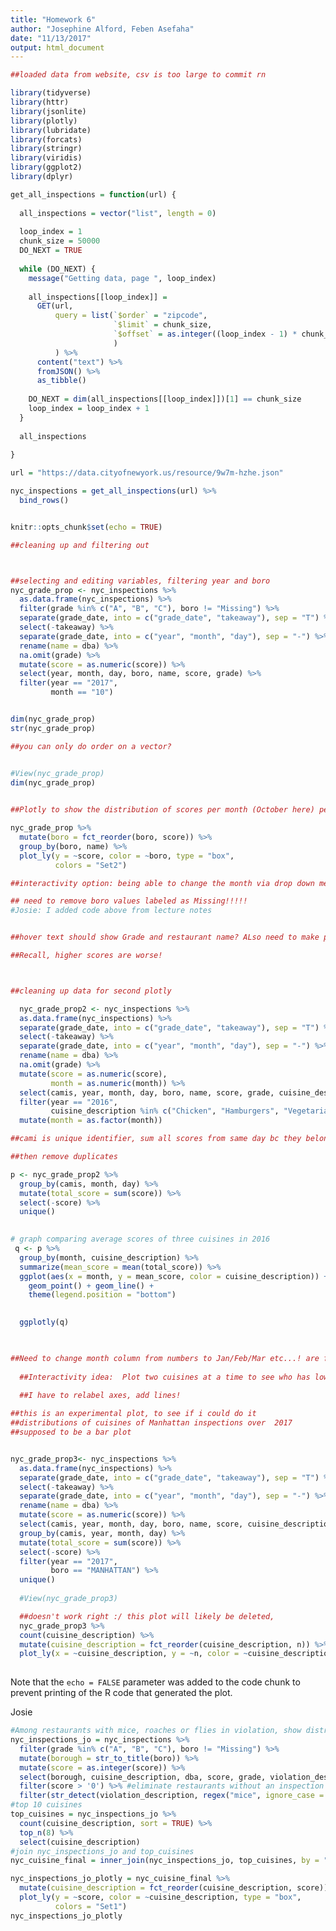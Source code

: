 ```yaml
---
title: "Homework 6"
author: "Josephine Alford, Feben Asefaha"
date: "11/13/2017"
output: html_document
---
```


```r

##loaded data from website, csv is too large to commit rn

library(tidyverse)
library(httr)
library(jsonlite)
library(plotly)
library(lubridate)
library(forcats)
library(stringr)
library(viridis)
library(ggplot2)
library(dplyr)

get_all_inspections = function(url) {
  
  all_inspections = vector("list", length = 0)
  
  loop_index = 1
  chunk_size = 50000
  DO_NEXT = TRUE
  
  while (DO_NEXT) {
    message("Getting data, page ", loop_index)
    
    all_inspections[[loop_index]] = 
      GET(url,
          query = list(`$order` = "zipcode",
                       `$limit` = chunk_size,
                       `$offset` = as.integer((loop_index - 1) * chunk_size)
                       )
          ) %>%
      content("text") %>%
      fromJSON() %>%
      as_tibble()
    
    DO_NEXT = dim(all_inspections[[loop_index]])[1] == chunk_size
    loop_index = loop_index + 1
  }
  
  all_inspections
  
}

url = "https://data.cityofnewyork.us/resource/9w7m-hzhe.json"

nyc_inspections = get_all_inspections(url) %>%
  bind_rows() 


knitr::opts_chunk$set(echo = TRUE)
```



```r

##cleaning up and filtering out



##selecting and editing variables, filtering year and boro
nyc_grade_prop <- nyc_inspections %>% 
  as.data.frame(nyc_inspections) %>% 
  filter(grade %in% c("A", "B", "C"), boro != "Missing") %>% 
  separate(grade_date, into = c("grade_date", "takeaway"), sep = "T") %>%
  select(-takeaway) %>% 
  separate(grade_date, into = c("year", "month", "day"), sep = "-") %>% 
  rename(name = dba) %>% 
  na.omit(grade) %>% 
  mutate(score = as.numeric(score)) %>% 
  select(year, month, day, boro, name, score, grade) %>% 
  filter(year == "2017",
         month == "10")


dim(nyc_grade_prop)
str(nyc_grade_prop) 

##you can only do order on a vector?


#View(nyc_grade_prop)
dim(nyc_grade_prop)

 
##Plotly to show the distribution of scores per month (October here) per boro

nyc_grade_prop %>% 
  mutate(boro = fct_reorder(boro, score)) %>% 
  group_by(boro, name) %>% 
  plot_ly(y = ~score, color = ~boro, type = "box",
          colors = "Set2") 

##interactivity option: being able to change the month via drop down menu?

## need to remove boro values labeled as Missing!!!!!
#Josie: I added code above from lecture notes


##hover text should show Grade and restaurant name? ALso need to make points a lot smaller!

##Recall, higher scores are worse!




```

```r

##cleaning up data for second plotly 

  nyc_grade_prop2 <- nyc_inspections %>% 
  as.data.frame(nyc_inspections) %>% 
  separate(grade_date, into = c("grade_date", "takeaway"), sep = "T") %>%
  select(-takeaway) %>% 
  separate(grade_date, into = c("year", "month", "day"), sep = "-") %>% 
  rename(name = dba) %>% 
  na.omit(grade) %>% 
  mutate(score = as.numeric(score),
         month = as.numeric(month)) %>% 
  select(camis, year, month, day, boro, name, score, grade, cuisine_description) %>% 
  filter(year == "2016",
         cuisine_description %in% c("Chicken", "Hamburgers", "Vegetarian")) %>%
  mutate(month = as.factor(month)) 

##cami is unique identifier, sum all scores from same day bc they belong to same inspection

##then remove duplicates

p <- nyc_grade_prop2 %>% 
  group_by(camis, month, day) %>% 
  mutate(total_score = sum(score)) %>% 
  select(-score) %>% 
  unique()

  
# graph comparing average scores of three cuisines in 2016
 q <- p %>% 
  group_by(month, cuisine_description) %>% 
  summarize(mean_score = mean(total_score)) %>% 
  ggplot(aes(x = month, y = mean_score, color = cuisine_description)) +
    geom_point() + geom_line() +
    theme(legend.position = "bottom")

  
  ggplotly(q)
  


##Need to change month column from numbers to Jan/Feb/Mar etc...! are factors
  
  ##Interactivity idea:  Plot two cuisines at a time to see who has lower (better) mean scores per month: Hamburgers v  Vegetarian, Chicken v Hamburgers, Hamburgers v Chicken (like three button choices)
  
  ##I have to relabel axes, add lines!


```



```r

##this is an experimental plot, to see if i could do it
##distributions of cuisines of Manhattan inspections over  2017
##supposed to be a bar plot


nyc_grade_prop3<- nyc_inspections %>% 
  as.data.frame(nyc_inspections) %>% 
  separate(grade_date, into = c("grade_date", "takeaway"), sep = "T") %>%
  select(-takeaway) %>% 
  separate(grade_date, into = c("year", "month", "day"), sep = "-") %>% 
  rename(name = dba) %>% 
  mutate(score = as.numeric(score)) %>% 
  select(camis, year, month, day, boro, name, score, cuisine_description, grade) %>% 
  group_by(camis, year, month, day) %>% 
  mutate(total_score = sum(score)) %>% 
  select(-score) %>% 
  filter(year == "2017",
         boro == "MANHATTAN") %>% 
  unique() 
  
  #View(nyc_grade_prop3)

  ##doesn't work right :/ this plot will likely be deleted, 
  nyc_grade_prop3 %>% 
  count(cuisine_description) %>% 
  mutate(cuisine_description = fct_reorder(cuisine_description, n)) %>% 
  plot_ly(x = ~cuisine_description, y = ~n, color = ~cuisine_description, type = "bar") 
  


```

Note that the `echo = FALSE` parameter was added to the code chunk to prevent printing of the R code that generated the plot.

Josie
```r
#Among restaurants with mice, roaches or flies in violation, show distribution of scores based on cuisine
nyc_inspections_jo = nyc_inspections %>%
  filter(grade %in% c("A", "B", "C"), boro != "Missing") %>% 
  mutate(borough = str_to_title(boro)) %>%
  mutate(score = as.integer(score)) %>%
  select(borough, cuisine_description, dba, score, grade, violation_description) %>%
  filter(score > '0') %>% #eliminate restaurants without an inspection (0) and those with -1
  filter(str_detect(violation_description, regex("mice", ignore_case = TRUE)) | str_detect(violation_description, regex("flies", ignore_case = TRUE)) | str_detect(violation_description, regex("roach", ignore_case = TRUE))) 
#top 10 cuisines 
top_cuisines = nyc_inspections_jo %>%
  count(cuisine_description, sort = TRUE) %>% 
  top_n(8) %>% 
  select(cuisine_description) 
#join nyc_inspections_jo and top_cuisines
nyc_cuisine_final = inner_join(nyc_inspections_jo, top_cuisines, by = "cuisine_description")

nyc_inspections_jo_plotly = nyc_cuisine_final %>% 
  mutate(cuisine_description = fct_reorder(cuisine_description, score)) %>%
  plot_ly(y = ~score, color = ~cuisine_description, type = "box",
          colors = "Set1")
nyc_inspections_jo_plotly

```

